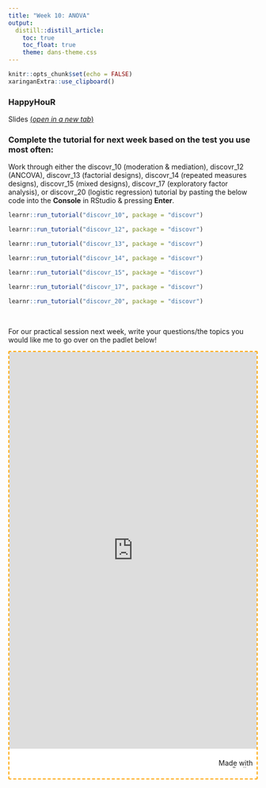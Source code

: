 ```yaml
---
title: "Week 10: ANOVA"
output:
  distill::distill_article:
    toc: true
    toc_float: true
    theme: dans-theme.css
---
```


```r
knitr::opts_chunk$set(echo = FALSE)
xaringanExtra::use_clipboard()
```

### HappyHouR 

Slides [(*open in a new tab*)](https://fundrmentals-slides.netlify.app/week_10/index.html){target="_blank"}

<!--

<iframe id="inlineFrameExample"
    title="Inline Frame Example"
    height="360"
    src="">
</iframe>
-->

### Complete the tutorial for next week based on the test you use most often: 

:::ojtask

Work through either the discovr_10 (moderation & mediation), discovr_12 (ANCOVA), discovr_13 (factorial designs), discovr_14 (repeated measures designs), discovr_15 (mixed designs), discovr_17 (exploratory factor analysis), or discovr_20 (logistic regression) tutorial by pasting the below code into the **Console** in RStudio & pressing **Enter**.

```r
learnr::run_tutorial("discovr_10", package = "discovr")
```

```r
learnr::run_tutorial("discovr_12", package = "discovr")
```

```r
learnr::run_tutorial("discovr_13", package = "discovr")
```

```r
learnr::run_tutorial("discovr_14", package = "discovr")
```

```r
learnr::run_tutorial("discovr_15", package = "discovr")
```

```r
learnr::run_tutorial("discovr_17", package = "discovr")
```

```r
learnr::run_tutorial("discovr_20", package = "discovr")
```

:::

<br>

For our practical session next week, write your questions/the topics you would like me to go over on the padlet below!


::: {.padlet-embed style="border: dashed 2px orange; rgba(0,0,0,0.1);border-radius:2px;box-sizing:border-box;overflow:hidden;position:relative;width:100%;background:white"}
<p style="padding:0;margin:0">

<iframe src="https://uofsussex.padlet.org/de84/9gba8ktbw8egpqwm" frameborder="0" allow="camera;microphone;geolocation" style="width:100%;height:800px;display:block;padding:0;margin:0">

</iframe>

</p>

::: {style="padding:8px;text-align:right;margin:0;"}
<a href="https://padlet.com?ref=embed" style="padding:0;margin:0;border:none;display:block;line-height:1;height:16px" target="_blank"><img src="https://padlet.net/embeds/made_with_padlet.png" alt="Made with Padlet" width="86" height="16" style="padding:0;margin:0;background:none;border:none;display:inline;box-shadow:none"/></a>
:::
:::



<br>
